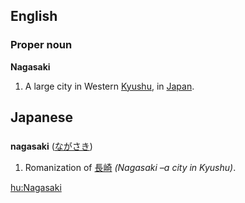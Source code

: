 ==English==
=== Proper noun ===
{{wikipedia}}
'''Nagasaki'''

# A large city in Western [[Kyushu]], in [[Japan]].


== Japanese ==
=== {{Romaji}} ===
'''nagasaki''' ([[ながさき]])

# Romanization of [[長崎]] ''(Nagasaki &ndash;a city in Kyushu)''.

[[hu:Nagasaki]]